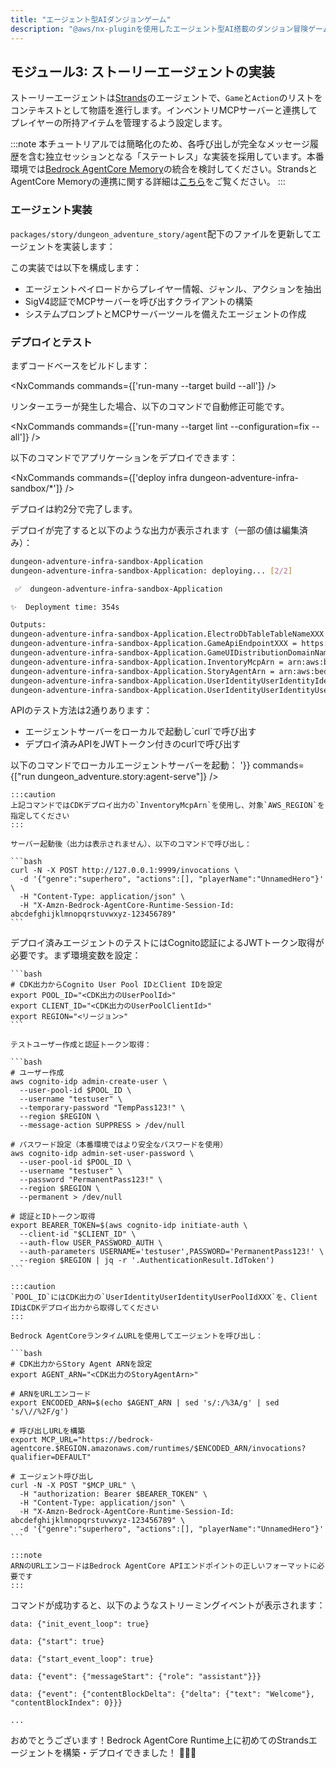```yaml
---
title: "エージェント型AIダンジョンゲーム"
description: "@aws/nx-pluginを使用したエージェント型AI搭載のダンジョン冒険ゲームの作り方のチュートリアル"
---
```




## モジュール3: ストーリーエージェントの実装

ストーリーエージェントは[Strands](https://strandsagents.com/)のエージェントで、`Game`と`Action`のリストをコンテキストとして物語を進行します。インベントリMCPサーバーと連携してプレイヤーの所持アイテムを管理するよう設定します。

:::note
本チュートリアルでは簡略化のため、各呼び出しが完全なメッセージ履歴を含む独立セッションとなる「ステートレス」な実装を採用しています。本番環境では[Bedrock AgentCore Memory](https://docs.aws.amazon.com/bedrock-agentcore/latest/devguide/memory.html)の統合を検討してください。StrandsとAgentCore Memoryの連携に関する詳細は[こちら](https://github.com/aws/bedrock-agentcore-sdk-python/tree/main/src/bedrock_agentcore/memory/integrations/strands)をご覧ください。
:::

### エージェント実装

`packages/story/dungeon_adventure_story/agent`配下のファイルを更新してエージェントを実装します：

<Tabs>
  <TabItem label="main.py">
<E2EDiff lang="python" before="dungeon-adventure/3/main.py.old.template" after="dungeon-adventure/3/main.py.template" />
  </TabItem>
  <TabItem label="agent.py">
<E2EDiff lang="python" before="dungeon-adventure/3/agent.py.old.template" after="dungeon-adventure/3/agent.py.template" />
  </TabItem>
</Tabs>

この実装では以下を構成します：

- エージェントペイロードからプレイヤー情報、ジャンル、アクションを抽出
- SigV4認証でMCPサーバーを呼び出すクライアントの構築
- システムプロンプトとMCPサーバーツールを備えたエージェントの作成

### デプロイとテスト

まずコードベースをビルドします：

<NxCommands commands={['run-many --target build --all']} />

<Aside type="tip">
リンターエラーが発生した場合、以下のコマンドで自動修正可能です。

<NxCommands commands={['run-many --target lint --configuration=fix --all']} />
</Aside>

以下のコマンドでアプリケーションをデプロイできます：

<NxCommands commands={['deploy infra dungeon-adventure-infra-sandbox/*']} />

デプロイは約2分で完了します。

デプロイが完了すると以下のような出力が表示されます（一部の値は編集済み）：

```bash
dungeon-adventure-infra-sandbox-Application
dungeon-adventure-infra-sandbox-Application: deploying... [2/2]

 ✅  dungeon-adventure-infra-sandbox-Application

✨  Deployment time: 354s

Outputs:
dungeon-adventure-infra-sandbox-Application.ElectroDbTableTableNameXXX = dungeon-adventure-infra-sandbox-Application-ElectroDbTableXXX-YYY
dungeon-adventure-infra-sandbox-Application.GameApiEndpointXXX = https://xxx.execute-api.region.amazonaws.com/prod/
dungeon-adventure-infra-sandbox-Application.GameUIDistributionDomainNameXXX = xxx.cloudfront.net
dungeon-adventure-infra-sandbox-Application.InventoryMcpArn = arn:aws:bedrock-agentcore:region:xxxxxxx:runtime/dungeonadventureventoryMcpServerXXXX-YYYY
dungeon-adventure-infra-sandbox-Application.StoryAgentArn = arn:aws:bedrock-agentcore:region:xxxxxxx:runtime/dungeonadventurecationStoryAgentXXXX-YYYY
dungeon-adventure-infra-sandbox-Application.UserIdentityUserIdentityIdentityPoolIdXXX = region:xxx
dungeon-adventure-infra-sandbox-Application.UserIdentityUserIdentityUserPoolIdXXX = region_xxx
```

APIのテスト方法は2通りあります：
<ul>
<li>エージェントサーバーをローカルで起動し`curl`で呼び出す</li>
<li>デプロイ済みAPIをJWTトークン付きのcurlで呼び出す</li>
</ul>

<Tabs>
  <TabItem label="ローカル">
  以下のコマンドでローカルエージェントサーバーを起動：
    <NxCommands highlights={['arn:aws:bedrock-agentcore:region:xxxxxxx:runtime/dungeonadventureventoryMcpServerXXXX-YYYY', 'region']} env={{PORT: '9999', INVENTORY_MCP_ARN:"arn:aws:bedrock-agentcore:region:xxxxxxx:runtime/dungeonadventureventoryMcpServerXXXX-YYYY", AWS_REGION: '<region>'}} commands={["run dungeon_adventure.story:agent-serve"]} />

    :::caution
    上記コマンドではCDKデプロイ出力の`InventoryMcpArn`を使用し、対象`AWS_REGION`を指定してください
    :::

    サーバー起動後（出力は表示されません）、以下のコマンドで呼び出し：
    
    ```bash
    curl -N -X POST http://127.0.0.1:9999/invocations \
      -d '{"genre":"superhero", "actions":[], "playerName":"UnnamedHero"}' \
      -H "Content-Type: application/json" \
      -H "X-Amzn-Bedrock-AgentCore-Runtime-Session-Id: abcdefghijklmnopqrstuvwxyz-123456789"
    ```
  </TabItem>
  <TabItem label="デプロイ済み">
    デプロイ済みエージェントのテストにはCognito認証によるJWTトークン取得が必要です。まず環境変数を設定：

    ```bash
    # CDK出力からCognito User Pool IDとClient IDを設定
    export POOL_ID="<CDK出力のUserPoolId>"
    export CLIENT_ID="<CDK出力のUserPoolClientId>"
    export REGION="<リージョン>"
    ```

    テストユーザー作成と認証トークン取得：

    ```bash
    # ユーザー作成
    aws cognito-idp admin-create-user \
      --user-pool-id $POOL_ID \
      --username "testuser" \
      --temporary-password "TempPass123!" \
      --region $REGION \
      --message-action SUPPRESS > /dev/null

    # パスワード設定（本番環境ではより安全なパスワードを使用）
    aws cognito-idp admin-set-user-password \
      --user-pool-id $POOL_ID \
      --username "testuser" \
      --password "PermanentPass123!" \
      --region $REGION \
      --permanent > /dev/null

    # 認証とIDトークン取得
    export BEARER_TOKEN=$(aws cognito-idp initiate-auth \
      --client-id "$CLIENT_ID" \
      --auth-flow USER_PASSWORD_AUTH \
      --auth-parameters USERNAME='testuser',PASSWORD='PermanentPass123!' \
      --region $REGION | jq -r '.AuthenticationResult.IdToken')
    ```

    :::caution
    `POOL_ID`にはCDK出力の`UserIdentityUserIdentityUserPoolIdXXX`を、Client IDはCDKデプロイ出力から取得してください
    :::

    Bedrock AgentCoreランタイムURLを使用してエージェントを呼び出し：

    ```bash
    # CDK出力からStory Agent ARNを設定
    export AGENT_ARN="<CDK出力のStoryAgentArn>"

    # ARNをURLエンコード
    export ENCODED_ARN=$(echo $AGENT_ARN | sed 's/:/%3A/g' | sed 's/\//%2F/g')

    # 呼び出しURLを構築
    export MCP_URL="https://bedrock-agentcore.$REGION.amazonaws.com/runtimes/$ENCODED_ARN/invocations?qualifier=DEFAULT"

    # エージェント呼び出し
    curl -N -X POST "$MCP_URL" \
      -H "authorization: Bearer $BEARER_TOKEN" \
      -H "Content-Type: application/json" \
      -H "X-Amzn-Bedrock-AgentCore-Runtime-Session-Id: abcdefghijklmnopqrstuvwxyz-123456789" \
      -d '{"genre":"superhero", "actions":[], "playerName":"UnnamedHero"}'
    ```

    :::note
    ARNのURLエンコードはBedrock AgentCore APIエンドポイントの正しいフォーマットに必要です
    :::
  </TabItem>
</Tabs>

コマンドが成功すると、以下のようなストリーミングイベントが表示されます：

```
data: {"init_event_loop": true}

data: {"start": true}

data: {"start_event_loop": true}

data: {"event": {"messageStart": {"role": "assistant"}}}

data: {"event": {"contentBlockDelta": {"delta": {"text": "Welcome"}, "contentBlockIndex": 0}}}

...
```

おめでとうございます！Bedrock AgentCore Runtime上に初めてのStrandsエージェントを構築・デプロイできました！ 🎉🎉🎉